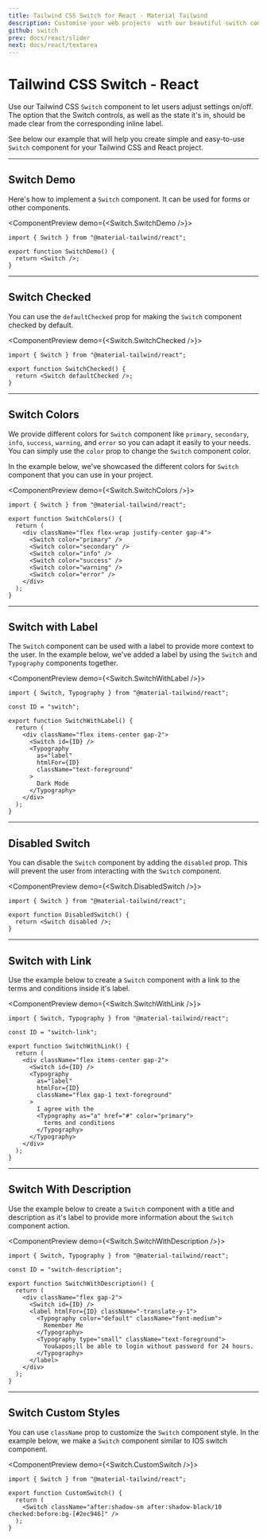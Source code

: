 ```yaml
---
title: Tailwind CSS Switch for React - Material Tailwind
description: Customise your web projects  with our beautiful switch component for Tailwind CSS and React using Material Design guidelines.
github: switch
prev: docs/react/slider
next: docs/react/textarea
---
```


# Tailwind CSS Switch - React

Use our Tailwind CSS `Switch` component to let users adjust settings on/off. The option that the Switch controls, as well as the state it's in, should be made clear from the corresponding inline label.

See below our example that will help you create simple and easy-to-use `Switch` component for your Tailwind CSS and React project.

---

## Switch Demo

Here's how to implement a `Switch` component. It can be used for forms or other components.

<ComponentPreview demo={<Switch.SwitchDemo />}>
```tsx
import { Switch } from "@material-tailwind/react";

export function SwitchDemo() {
  return <Switch />;
}
```
</ComponentPreview>

---

## Switch Checked

You can use the `defaultChecked` prop for making the `Switch` component checked by default.

<ComponentPreview demo={<Switch.SwitchChecked />}>
```tsx
import { Switch } from "@material-tailwind/react";

export function SwitchChecked() {
  return <Switch defaultChecked />;
}
```
</ComponentPreview>

---

## Switch Colors

We provide different colors for `Switch` component like `primary`, `secondary`, `info`, `success`, `warning`, and `error` so you can adapt it easily to your needs. You can simply use the `color` prop to change the `Switch` component color.

In the example below, we've showcased the different colors for `Switch` component that you can use in your project.

<ComponentPreview demo={<Switch.SwitchColors />}>
```tsx
import { Switch } from "@material-tailwind/react";

export function SwitchColors() {
  return (
    <div className="flex flex-wrap justify-center gap-4">
      <Switch color="primary" />
      <Switch color="secondary" />
      <Switch color="info" />
      <Switch color="success" />
      <Switch color="warning" />
      <Switch color="error" />
    </div>
  );
}
```
</ComponentPreview>

---

## Switch with Label

The `Switch` component can be used with a label to provide more context to the user. In the example below, we've added a label by using the `Switch` and `Typography` components together.

<ComponentPreview demo={<Switch.SwitchWithLabel />}>
```tsx
import { Switch, Typography } from "@material-tailwind/react";

const ID = "switch";

export function SwitchWithLabel() {
  return (
    <div className="flex items-center gap-2">
      <Switch id={ID} />
      <Typography
        as="label"
        htmlFor={ID}
        className="text-foreground"
      >
        Dark Mode
      </Typography>
    </div>
  );
}
```
</ComponentPreview>

---

## Disabled Switch

You can disable the `Switch` component by adding the `disabled` prop. This will prevent the user from interacting with the `Switch` component.

<ComponentPreview demo={<Switch.DisabledSwitch />}>
```tsx
import { Switch } from "@material-tailwind/react";

export function DisabledSwitch() {
  return <Switch disabled />;
}
```
</ComponentPreview>

---

## Switch with Link

Use the example below to create a `Switch` component with a link to the terms and conditions inside it's label.

<ComponentPreview demo={<Switch.SwitchWithLink />}>
```tsx
import { Switch, Typography } from "@material-tailwind/react";

const ID = "switch-link";

export function SwitchWithLink() {
  return (
    <div className="flex items-center gap-2">
      <Switch id={ID} />
      <Typography
        as="label"
        htmlFor={ID}
        className="flex gap-1 text-foreground"
      >
        I agree with the
        <Typography as="a" href="#" color="primary">
          terms and conditions
        </Typography>
      </Typography>
    </div>
  );
}
```
</ComponentPreview>

---

## Switch With Description

Use the example below to create a `Switch` component with a title and description as it's label to provide more information about the `Switch` component action.

<ComponentPreview demo={<Switch.SwitchWithDescription />}>
```tsx
import { Switch, Typography } from "@material-tailwind/react";

const ID = "switch-description";

export function SwitchWithDescription() {
  return (
    <div className="flex gap-2">
      <Switch id={ID} />
      <label htmlFor={ID} className="-translate-y-1">
        <Typography color="default" className="font-medium">
          Remember Me
        </Typography>
        <Typography type="small" className="text-foreground">
          You&apos;ll be able to login without password for 24 hours.
        </Typography>
      </label>
    </div>
  );
}
```
</ComponentPreview>

---

## Switch Custom Styles

You can use `className` prop to customize the `Switch` component style. In the example below, we make a `Switch` component similar to IOS switch component.

<ComponentPreview demo={<Switch.CustomSwitch />}>
```tsx
import { Switch } from "@material-tailwind/react";

export function CustomSwitch() {
  return (
    <Switch className="after:shadow-sm after:shadow-black/10 checked:before:bg-[#2ec946]" />
  );
}
```
</ComponentPreview>